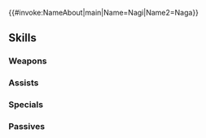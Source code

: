 {{#invoke:NameAbout|main|Name=Nagi|Name2=Naga}}{{HeroPage Tabs}}
{{Hero Infobox
|Name=Nagi
|Title=Dragon Avatar
|WeaponType=Green Breath
|Origin=Fire Emblem: New Mystery of the Emblem
|Gender=Female
|MoveType=Armored
|actorJP=島本須美
|actorEN=Colleen O'Shaughnessey
|artist=岡谷
|additionDate=September 19, 2019
|releaseDate=September 19, 2019
|poolDate=October 9, 2019
|randomStartTime=2019-10-19T07:00:00Z
|poolRarities=5
|TagID=ナギ
|InternalID=423
|Properties=specRate_202208
|cv1=1
|cv2=1000200
|description=A manakete who slept within the Alterspire. Her appearance is reminiscent of Tiki's, and she wields the Divinestone. Appears in Fire Emblem: New Mystery of the Emblem.
|GrowthModifier=Gen 4
}}
{{Stats Page
|Lv1HP=24|Lv1ATK=11|Lv1SPD=4|Lv1DEF=6|Lv1RES=11
|GRHP=50|GRATK=60|GRSPD=35|GRDEF=70|GRRES=70
}}
==Skills==
===Weapons===
{{Weapons Table
|weapon1=Fire Breath
|weapon1Default=1
|weapon1Unlock=1
|weapon2=Fire Breath+
|weapon2Default=3
|weapon2Unlock=2
|weapon3=Flametongue
|weapon3Default=4
|weapon3Unlock=3
|weapon4=Ethereal Breath
|weapon4Default=5
|weapon4Unlock=5
}}
===Assists===
{{Assists Table}}
===Specials===
{{Specials Table
|special1=Daylight
|special1Default=4
|special1Unlock=3
|special2=Sol
|special2Unlock=4
}}
===Passives===
{{Passives Table
|passiveA1=Distant Counter
|passiveA1Unlock=5
|passiveB1=Special Fighter 1
|passiveB2=Special Fighter 2
|passiveB3=Special Fighter 3
|passiveB1Unlock=3
|passiveB2Unlock=4
|passiveB3Unlock=5
|passiveC1=Dragon Valor 1
|passiveC2=Dragon Valor 2
|passiveC3=Dragon Valor 3
|passiveC1Unlock=1
|passiveC2Unlock=2
|passiveC3Unlock=4
}}
{{Heroes Navbox}}